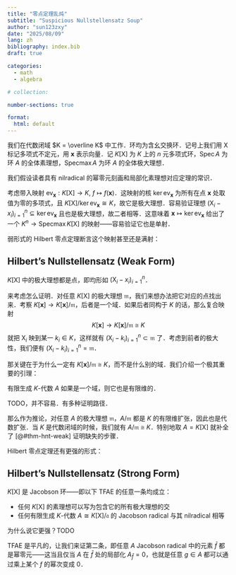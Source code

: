 ```yaml
---
title: "零点定理乱炖"
subtitle: "Suspicious Nullstellensatz Soup"
author: "sun123zxy"
date: "2025/08/09"
lang: zh
bibliography: index.bib
draft: true

categories:
  - math
  - algebra

# collection:

number-sections: true

format:
  html: default
---
```


\renewcommand{\vec}[1]{\boldsymbol{#1}}
\newcommand{\X}{\mathrm{X}}
\newcommand{\Spec}{\operatorname{Spec}}
\newcommand{\Specmax}{\operatorname{Specmax}}
\newcommand{\ev}{\operatorname{ev}}

我们在代数闭域 $K = \overline K$ 中工作．环均为含幺交换环．记号上我们用 $\X$ 标记多项式不定元，用 $\vec x$ 表示向量．记 $K[\vec\X]$ 为 $K$ 上的 $n$ 元多项式环，$\Spec A$ 为环 $A$ 的全体素理想，$\Specmax A$ 为环 $A$ 的全体极大理想．

我们假设读者具有 nilradical 的幂零元刻画和局部化素理想对应定理的常识．

考虑带入映射 $\ev_{\vec x}: K[\vec\X] \to K$, $f \mapsto f(\vec x)$．这映射的核 $\ker \ev_{\vec x}$ 为所有在点 $\vec x$ 处取值为零的多项式，且 $K[\vec\X] / \ker \ev_{\vec x} \cong K$，故它是极大理想．容易验证理想 $(\X_i - x_i)_{i=1}^n \subseteq \ker \ev_{\vec x}$ 且也是极大理想，故二者相等．这意味着 $\vec x \mapsto \ker \ev_{\vec x}$ 给出了一个 $K^n \to \Specmax K[\vec\X]$ 的映射——容易验证它也是单射．

弱形式的 Hilbert 零点定理断言这个映射甚至还是满射：

:::{#thm-hnt-weak}

## Hilbert's Nullstellensatz (Weak Form)

$K[\vec\X]$ 中的极大理想都是点，即均形如 $(\X_i - x_i)_{i=1}^n$．
:::

来考虑怎么证明．对任意 $K[\vec\X]$ 的极大理想 $\mathfrak m$，我们来想办法把它对应的点找出来．考察 $K[\vec x] \to K[\vec x] / \mathfrak m$，后者是一个域．如果后者同构于 $K$ 的话，那么复合映射
$$
K[\vec x] \to K[\vec x] / \mathfrak m \cong K
$$
就把 $\X_i$ 映到某一 $k_i \in K$，这样就有 $(\X_i - k_i)_{i=1}^n \subset \mathfrak m$ 了．考虑到前者的极大性，我们便有 $(\X_i - k_i)_{i=1}^n = \mathfrak m$．

那关键在于为什么一定有 $K[\vec x] / \mathfrak m \cong K$，而不是什么别的域．我们介绍一个极其重要的引理：

:::{#prp-fg-algebra-fd-of-field}

有限生成 $K$-代数 $A$ 如果是一个域，则它也是有限维的．
:::

:::{.proof}

TODO，并不容易．有多种证明路径．
:::

那么作为推论，对任意 $A$ 的极大理想 $\mathfrak m$，$A / \mathfrak m$ 都是 $K$ 的有限维扩张，因此也是代数扩张．当 $K$ 是代数闭域的时候，我们就有 $A / \mathfrak m \cong K$．特别地取 $A = K[\vec \X]$ 就补全了 [@#thm-hnt-weak] 证明缺失的步骤．

Hilbert 零点定理还有更强的形式：

:::{#thm-hnt-strong}

## Hilbert's Nullstellensatz (Strong Form)

$K[\vec \X]$ 是 Jacobson 环——即以下 TFAE 的任意一条均成立：

- 任何 $K[\vec \X]$ 的素理想可以写为包含它的所有极大理想的交
- 任何有限生成 $K$-代数 $A \cong K[\vec \X] / \mathfrak a$ 的 Jacobson radical 与其 nilradical 相等
:::

为什么说它更强？TODO

TFAE 是平凡的，让我们来证第二条，即任意 $A$ Jacobson radical 中的元素 $\bar f$ 都是幂零元——这当且仅当 $A$ 在 $\bar f$ 处的局部化 $A_{\bar f} = 0$，也就是任意 $g \in A$ 都可以通过乘上某个 $f$ 的幂次变成 $0$．